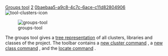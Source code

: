 [[Property:title|Groups tool]]
[[Property:weight|2]]
[[Property:uuid|0baebaa5-a9c8-4c7c-6ace-c11d82804906]]
[[Image:tool-clusters-icon]]

[[Image:groups-tool]]  

The groups tool gives a [[System tree representation|tree representation]]  of all clusters, libraries and classes of the project. The toolbar contains a [[New cluster command|new cluster command]] , a [[New class command|new class command]] , and the [[Locate command|locate command]] . 

